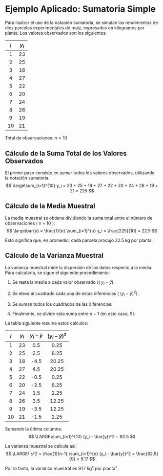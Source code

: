 # Ejemplo Aplicado: Sumatoria Simple

Para ilustrar el uso de la notación sumatoria, se simulan los rendimientos de diez parcelas experimentales de maíz, expresados en kilogramos por planta. Los valores observados son los siguientes:

|  i  | $y_i$ |
|:---:|:-----:|
|  1  |  23   |
|  2  |  25   |
|  3  |  18   |
|  4  |  27   |
|  5  |  22   |
|  6  |  20   |
|  7  |  24   |
|  8  |  26   |
|  9  |  19   |
| 10  |  21   |

Total de observaciones: $n = 10$

## Cálculo de la Suma Total de los Valores Observados

El primer paso consiste en sumar todos los valores observados, utilizando la notación sumatoria: $$
\large\sum_{i=1}^{10} y_i = 23 + 25 + 18 + 27 + 22 + 20 + 24 + 26 + 19 + 21 = 225
$$

## Cálculo de la Media Muestral

La media muestral se obtiene dividiendo la suma total entre el número de observaciones ( n = 10 ): $$
\large\bar{y} = \frac{1}{n} \sum_{i=1}^{n} y_i = \frac{225}{10} = 22.5
$$

Esto significa que, en promedio, cada parcela produjo 22.5 kg por planta.

## Cálculo de la Varianza Muestral

La varianza muestral mide la dispersión de los datos respecto a la media. Para calcularla, se sigue el siguiente procedimiento:

1.  Se resta la media a cada valor observado (( $y_i - \bar{y}$).

2.  Se eleva al cuadrado cada una de estas diferencias ( $(y_i - \bar{y})^2$).

3.  Se suman todos los cuadrados de las diferencias.

4.  Finalmente, se divide esta suma entre $n-1$ (en este caso, 9).

La tabla siguiente resume estos cálculos:

| $i$ | $y_i$ | $y_i - \bar{y}$ | $(y_i - \bar{y})^2$ |
|:---:|:-----:|:---------------:|:-------------------:|
|  1  |  23   |       0.5       |        0.25         |
|  2  |  25   |       2.5       |        6.25         |
|  3  |  18   |      -4.5       |        20.25        |
|  4  |  27   |       4.5       |        20.25        |
|  5  |  22   |      -0.5       |        0.25         |
|  6  |  20   |      -2.5       |        6.25         |
|  7  |  24   |       1.5       |        2.25         |
|  8  |  26   |       3.5       |        12.25        |
|  9  |  19   |      -3.5       |        12.25        |
| 10  |  21   |      -1.5       |        2.25         |

Sumando la última columna: $$
\LARGE\sum_{i=1}^{10} (y_i - \bar{y})^2  = 82.5
$$

La varianza muestral se calcula así: $$
\LARGE\ s^2 = \frac{1}{n-1} \sum_{i=1}^{n} (y_i - \bar{y})^2 = \frac{82.5}{9} = 9.17
$$

Por lo tanto, la varianza muestral es 9.17 kg² por planta².

